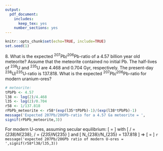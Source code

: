 ```yaml
---
output:
  pdf_document:
    includes:
      keep_tex: yes
    number_sections: yes
---
```


```r
knitr::opts_chunk$set(echo=TRUE, include=TRUE)
set.seed(1)
```
\newif\ifsol
\soltrue
\pagestyle{empty}
8\. What is the expected ^207^Pb/^206^Pb-ratio of a 4.57 billion year
old meteorite? Assume that the meteorite contained no initial Pb.  The
half-lives of ^238^U and ^235^U are 4.468 and 0.704 Gyr, respectively.
The present-day ^238^U/^235^U-ratio is 137.818. What is the expected
^207^Pb/^206^Pb-ratio for modern uranium-ores?

   ```r
   # meteorite:
   tPbPb <- 4.57
   l38 <- log(2)/4.468
   l35 <- log(2)/0.704
   r58 <- 1/137.818
   rPbPb_meteorite <- r58*(exp(l35*tPbPb)-1)/(exp(l38*tPbPb)-1)
   message('Expected 207Pb/206Pb-ratio for a 4.57 Ga meteorite = ',
   signif(rPbPb_meteorite,3))
   ```
   \ifsol
   For modern U-ores, assuming secular equilibrium:
   \[
   \frac{{}^{207}Pb}{{}^{206}Pb} =
   \frac{\partial{N_{207}}/\partial{t}}{\partial{N_{206}}/\partial{t}}
   \]
   with
   \[
   \partial{N_{206}}/\partial{t} = \lambda_{238}N_{238},
   \partial{N_{207}}/\partial{t} = \lambda_{235}N_{235}
   \]
   and
   \[
   N_{238}/N_{235} = 137.818
   \]
   $\Rightarrow$
   \[
   \frac{N_{207}}{N_{206}} = \frac{\lambda_{235}N_{235}}{\lambda_{238}N_{238}}
   \]
   \fi
   ```r
   message('expected 207Pb/206Pb ratio of modern U-ores = ',signif(r58*l38/l35,3))
   ```
